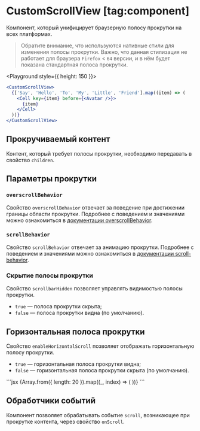 <Overview group="utils">

# CustomScrollView [tag:component]

Компонент, который унифицирует браузерную полосу прокрутки на всех платформах.

</Overview>

> Обратите внимание, что используются нативные стили для изменения полосы прокрутки.
> Важно, что данная стилизация не работает для браузера `Firefox` < `64` версии,
> и в нём будет показана стандартная полоса прокрутки.

<Playground style={{ height: 150 }}>
  ```jsx
  <CustomScrollView>
    {['Say', 'Hello', 'To', 'My', 'Little', 'Friend'].map((item) => (
      <Cell key={item} before={<Avatar />}>
        {item}
      </Cell>
    ))}
  </CustomScrollView>
  ```
</Playground>

## Прокручиваемый контент

Контент, который требует полосы прокрутки, необходимо передавать в свойство `children`.

## Параметры прокрутки

### `overscrollBehavior`

Свойство `overscrollBehavior` отвечает за поведение при достижении границы области прокрутки.
Подробнее с поведением и значениями можно ознакомиться в [документации overscrollBehavior](https://developer.mozilla.org/ru/docs/Web/CSS/overscroll-behavior).

### `scrollBehavior`

Свойство `scrollBehavior` отвечает за анимацию прокрутки.
Подробнее с поведением и значениями можно ознакомиться в [документации scroll-behavior](https://developer.mozilla.org/ru/docs/Web/CSS/scroll-behavior).

### Скрытие полосы прокрутки

Свойство `scrollbarHidden` позволяет управлять видимостью полосы прокрутки.

- `true` — полоса прокрутки скрыта;
- `false` — полоса прокрутки видна (по умолчанию).

## Горизонтальная полоса прокрутки

Свойство `enableHorizontalScroll` позволяет отображать горизонтальную полосу прокрутки.

- `true` — горизонтальная полоса прокрутки видна;
- `false` — горизонтальная полоса прокрутки скрыта (по умолчанию).

<Playground>
  ```jsx
  <CustomScrollView enableHorizontalScroll>
    <Flex gap="m" noWrap>
      {Array.from({ length: 20 }).map((_, index) => (
        <Avatar key={index} size={56} />
      ))}
    </Flex>
  </CustomScrollView>
  ```
</Playground>

## Обработчики событий

Компонент позволяет обрабатывать событие `scroll`, возникающее при прокрутке контента, через свойство `onScroll`.
